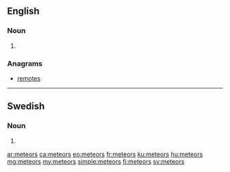 ==English==

===Noun===
{{head|en|noun plural form}}

# {{plural of|meteor|lang=en}}

===Anagrams===
* [[remotes#English|remotes]]

----

==Swedish==

===Noun===
{{head|sv|noun form}}

# {{sv-noun-form-indef-gen|meteor}}

[[ar:meteors]]
[[ca:meteors]]
[[eo:meteors]]
[[fr:meteors]]
[[ku:meteors]]
[[hu:meteors]]
[[mg:meteors]]
[[my:meteors]]
[[simple:meteors]]
[[fi:meteors]]
[[sv:meteors]]